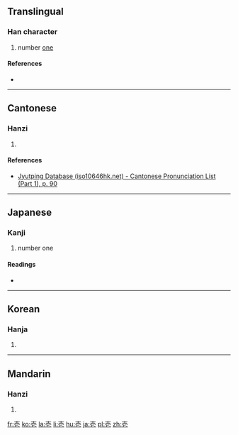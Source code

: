 {{also|搋}}
==Translingual==

===Han character===
{{Han char|rn=33|rad=士|as=04|sn=7|four=|canj=GBP|ids=⿳士冖匕}}

# number [[one]]

====References====
* {{Han ref|kx=0243.041|dkj=05647|dj=0483.080|hdz=10428.021|uh=58F1|ud=22769}}

----

==Cantonese==

===Hanzi===
{{yue-hanzi|jyut=[[jat1]]|y=yat1}}

# {{defn|lang=yue|sort=士04}}

====References====
* [http://www.iso10646hk.net/jp/document/download.jsp Jyutping Database (iso10646hk.net) - Cantonese Pronunciation List (Part 1), p. 90]

----

==Japanese==

===Kanji===
{{ja-kanji|grade=c|rs=士04|style=s|kyu=壹}}

# number one

====Readings====
* {{ja-readings|on=[[いち]] (ichi), [[いつ]] (itsu)|kun=[[ひとつ]] (hitotsu)}}

----

==Korean==

===Hanja===
{{ko-hanja|hangeul=일|rv=il|mr=il}}

# {{defn|lang=ko|sort=士04}}

----

==Mandarin==

===Hanzi===
{{cmn-hanzi|pin=[[yī]] ([[yi1]])|wg=i<sup>1</sup>}}

# {{defn|lang=cmn|sort=士04}}

[[fr:壱]]
[[ko:壱]]
[[la:壱]]
[[li:壱]]
[[hu:壱]]
[[ja:壱]]
[[pl:壱]]
[[zh:壱]]